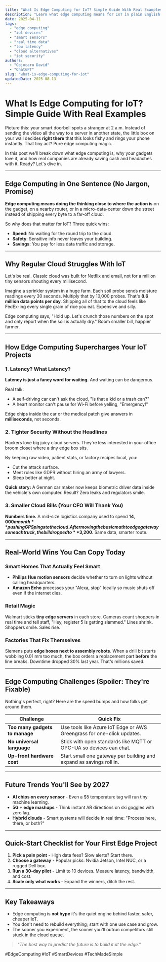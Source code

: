 ```yaml
---
title: "What Is Edge Computing for IoT? Simple Guide With Real Examples"
description: "Learn what edge computing means for IoT in plain English. See how it cuts lag, saves money, and keeps data safe plus real stories from smart homes to factory floors."
date: 2025-04-11
tags:
  - "edge computing"
  - "iot devices"
  - "smart sensors"
  - "real time data"
  - "low latency"
  - "cloud alternatives"
  - "iot security"
authors:
  - "Cojocaru David"
  - "ChatGPT"
slug: "what-is-edge-computing-for-iot"
updatedDate: 2025-08-13
---
```


# What Is Edge Computing for IoT? Simple Guide With Real Examples

Picture this: your smart doorbell spots a stranger at 2 a.m. Instead of sending the video all the way to a server in another state, the little box on your wall decides **right there** that this looks fishy and rings your phone instantly. That tiny act? Pure edge computing magic.  

In this post we'll break down what edge computing is, why your gadgets love it, and how real companies are already saving cash and headaches with it. Ready? Let's dive in.

---

## Edge Computing in One Sentence (No Jargon, Promise)

**Edge computing means doing the thinking close to where the action is** on the gadget, on a nearby router, or in a micro-data-center down the street instead of shipping every byte to a far-off cloud.

So why does that matter for IoT? Three quick wins:

- **Speed**: No waiting for the round trip to the cloud.  
- **Safety**: Sensitive info never leaves your building.  
- **Savings**: You pay for less data traffic and storage.

---

## Why Regular Cloud Struggles With IoT

Let's be real. Classic cloud was built for Netflix and email, not for a million tiny sensors shouting every millisecond.  

Imagine a sprinkler system in a huge farm. Each soil probe sends moisture readings every 30 seconds. Multiply that by 10,000 probes. That's **8.6 million data points per day**. Shipping all of that to the cloud feels like FedEx-ing every single grain of rice you eat. Expensive and silly.

Edge computing says, "Hold up. Let's crunch those numbers on the spot and only report when the soil is actually dry." Boom smaller bill, happier farmer.

---

## How Edge Computing Supercharges Your IoT Projects

### 1. **Latency? What Latency?**

**Latency is just a fancy word for waiting.** And waiting can be dangerous.

Real talk:  
- A self-driving car can't ask the cloud, "Is that a kid or a trash can?"  
- A heart monitor can't pause for Wi-Fi before yelling, "Emergency!"

Edge chips inside the car or the medical patch give answers in **milliseconds**, not seconds.

### 2. **Tighter Security Without the Headlines**

Hackers love big juicy cloud servers. They're less interested in your office broom closet where a tiny edge box sits.  

By keeping raw video, patient stats, or factory recipes local, you:

- Cut the attack surface.  
- Meet rules like GDPR without hiring an army of lawyers.  
- Sleep better at night.

**Quick story:** A German car maker now keeps biometric driver data inside the vehicle's own computer. Result? Zero leaks and regulators smile.

### 3. **Smaller Cloud Bills (Your CFO Will Thank You)**

**Numbers time.** A mid-size logistics company used to spend **$14,000 a month** pushing GPS pings to the cloud. After moving the basic math to edge gateways on each truck, the bill dropped to **$3,200**. Same data, smarter route.

---

## Real-World Wins You Can Copy Today

### **Smart Homes That Actually Feel Smart**

- **Philips Hue motion sensors** decide whether to turn on lights without calling headquarters.  
- **Amazon Echo** processes your "Alexa, stop" locally so music shuts off even if the internet dies.

### **Retail Magic**

Walmart sticks **tiny edge servers** in each store. Cameras count shoppers in real time and tell staff, "Hey, register 5 is getting slammed." Lines shrink. Shoppers smile. Sales rise.

### **Factories That Fix Themselves**

Siemens puts **edge boxes next to assembly robots**. When a drill bit starts wobbling 0.01 mm too much, the box orders a replacement part **before** the line breaks. Downtime dropped 30% last year. That's millions saved.

---

## Edge Computing Challenges (Spoiler: They're Fixable)

Nothing's perfect, right? Here are the speed bumps and how folks get around them.

| Challenge | Quick Fix |
|-----------|-----------|
| **Too many gadgets to manage** | Use tools like Azure IoT Edge or AWS Greengrass for one-click updates. |
| **No universal language** | Stick with open standards like MQTT or OPC-UA so devices can chat. |
| **Up-front hardware cost** | Start small one gateway per building and expand as savings roll in. |

---

## Future Trends You'll See by 2027

- **AI chips on every sensor** - Even a $5 temperature tag will run tiny machine learning.  
- **5G + edge mashups** - Think instant AR directions on ski goggles with zero lag.  
- **Hybrid clouds** - Smart systems will decide in real time: "Process here, there, or both?"

---

## Quick-Start Checklist for Your First Edge Project

1. **Pick a pain point** - High data fees? Slow alerts? Start there.  
2. **Choose a gateway** - Popular picks: Nvidia Jetson, Intel NUC, or a rugged Dell box.  
3. **Run a 30-day pilot** - Limit to 10 devices. Measure latency, bandwidth, and cost.  
4. **Scale only what works** - Expand the winners, ditch the rest.

---

## Key Takeaways

- Edge computing is **not hype** it's the quiet engine behind faster, safer, cheaper IoT.  
- You don't need to rebuild everything; start with one use case and grow.  
- The sooner you experiment, the sooner you'll outrun competitors still stuck in the cloud queue.

> _"The best way to predict the future is to build it at the edge."_  

#EdgeComputing #IoT #SmartDevices #TechMadeSimple